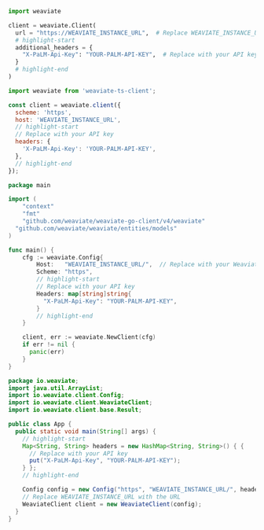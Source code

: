 
<Tabs groupId="languages">
<TabItem value="py" label="Python">

```python
import weaviate

client = weaviate.Client(
  url = "https://WEAVIATE_INSTANCE_URL",  # Replace WEAVIATE_INSTANCE_URL with the URL
  # highlight-start
  additional_headers = {
    "X-PaLM-Api-Key": "YOUR-PALM-API-KEY",  # Replace with your API key
  }
  # highlight-end
)
```

</TabItem>
<TabItem value="js" label="JavaScript/TypeScript">

```js
import weaviate from 'weaviate-ts-client';

const client = weaviate.client({
  scheme: 'https',
  host: 'WEAVIATE_INSTANCE_URL',
  // highlight-start
  // Replace with your API key
  headers: {
    'X-PaLM-Api-Key': 'YOUR-PALM-API-KEY',
  },
  // highlight-end
});
```

</TabItem>
<TabItem value="go" label="Go">

```go
package main

import (
	"context"
	"fmt"
	"github.com/weaviate/weaviate-go-client/v4/weaviate"
  "github.com/weaviate/weaviate/entities/models"
)

func main() {
    cfg := weaviate.Config{
        Host:   "WEAVIATE_INSTANCE_URL/",  // Replace with your Weaviate endpoint
        Scheme: "https",
        // highlight-start
        // Replace with your API key
        Headers: map[string]string{
          "X-PaLM-Api-Key": "YOUR-PALM-API-KEY",
        }
        // highlight-end
    }

    client, err := weaviate.NewClient(cfg)
    if err != nil {
      panic(err)
    }
}
```

</TabItem>
<TabItem value="java" label="Java">

```java
package io.weaviate;
import java.util.ArrayList;
import io.weaviate.client.Config;
import io.weaviate.client.WeaviateClient;
import io.weaviate.client.base.Result;

public class App {
  public static void main(String[] args) {
    // highlight-start
    Map<String, String> headers = new HashMap<String, String>() { {
      // Replace with your API key
      put("X-PaLM-Api-Key", "YOUR-PALM-API-KEY");
    } };
    // highlight-end

    Config config = new Config("https", "WEAVIATE_INSTANCE_URL/", headers);
    // Replace WEAVIATE_INSTANCE_URL with the URL
    WeaviateClient client = new WeaviateClient(config);
  }
}
```

</TabItem>
</Tabs>
